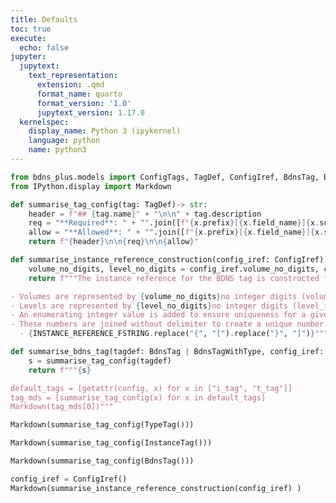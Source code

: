 ```yaml
---
title: Defaults
toc: true
execute:
  echo: false
jupyter:
  jupytext:
    text_representation:
      extension: .qmd
      format_name: quarto
      format_version: '1.0'
      jupytext_version: 1.17.0
  kernelspec:
    display_name: Python 3 (ipykernel)
    language: python
    name: python3
---
```

```python
from bdns_plus.models import ConfigTags, TagDef, ConfigIref, BdnsTag, BdnsTagWithType, TypeTag, InstanceTag, INSTANCE_REFERENCE_FSTRING
from IPython.display import Markdown
```

```python
def summarise_tag_config(tag: TagDef)-> str:  
    header = f"## {tag.name}" + "\n\n" + tag.description
    req = "**Required**: " + "".join([f"{x.prefix}[{x.field_name}]{x.suffix}" for x in tag.fields if not x.allow_none]).strip("/")
    allow = "**Allowed**: " + "".join([f"{x.prefix}[{x.field_name}]{x.suffix}" for x in tag.fields]).strip("/")
    return f"{header}\n\n{req}\n\n{allow}"

def summarise_instance_reference_construction(config_iref: ConfigIref):
    volume_no_digits, level_no_digits = config_iref.volume_no_digits, config_iref.level_no_digits
    return f"""The instance reference for the BDNS tag is constructed from volume and level data as follows:

- Volumes are represented by {volume_no_digits}no integer digits (volume_id).
- Levels are represented by {level_no_digits}no integer digits (level_id).
- An enumerating integer value is added to ensure uniqueness for a given floor / level (level_instance_id).
- These numbers are joined without delimiter to create a unique number for a given abbreviation:
  - {INSTANCE_REFERENCE_FSTRING.replace("{", "[").replace("}", "]")}"""

def summarise_bdns_tag(tagdef: BdnsTag | BdnsTagWithType, config_iref: ConfigIref):
    s = summarise_tag_config(tagdef)
    return f"""{s}

default_tags = [getattr(config, x) for x in ["i_tag", "t_tag"]]
tag_mds = [summarise_tag_config(x) for x in default_tags]
Markdown(tag_mds[0])"""
```

```python
Markdown(summarise_tag_config(TypeTag()))
```

```python
Markdown(summarise_tag_config(InstanceTag()))
```

```python
Markdown(summarise_tag_config(BdnsTag()))
```

```python
config_iref = ConfigIref()
Markdown(summarise_instance_reference_construction(config_iref) )
```
